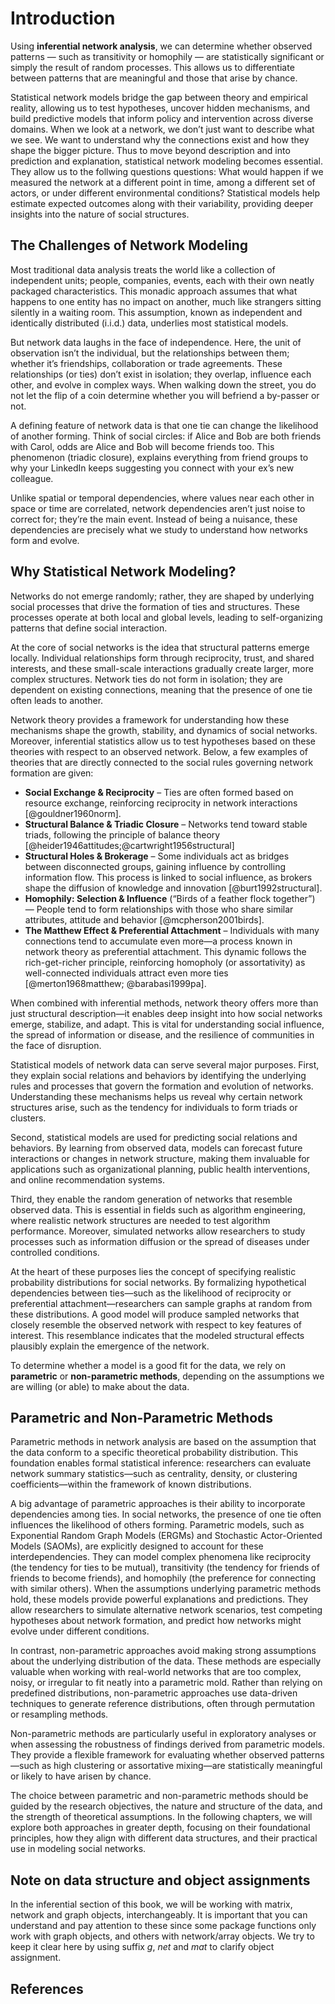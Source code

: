 # Introduction

Using **inferential network analysis**, we can determine whether observed patterns — such as transitivity or homophily — are statistically significant or simply the result of random processes. This allows us to differentiate between patterns that are meaningful and those that arise by chance.

Statistical network models bridge the gap between theory and empirical reality, allowing us to test hypotheses, uncover hidden mechanisms, and build predictive models that inform policy and intervention across diverse domains.
When we look at a network, we don’t just want to describe what we see. We want to understand why the connections exist and how they shape the bigger picture. 
Thus to move beyond description and into prediction and explanation, statistical network modeling becomes essential. 
They allow us to the follwing questions questions: What would happen if we measured the network at a different point in time, among a different set of actors, or under different environmental conditions? Statistical models help estimate expected outcomes along with their variability, providing deeper insights into the nature of social structures.

## The Challenges of Network Modeling
Most traditional data analysis treats the world like a collection of independent units; people, companies, events, each with their own neatly packaged characteristics. This monadic approach assumes that what happens to one entity has no impact on another, much like strangers sitting silently in a waiting room. This assumption, known as independent and identically distributed (i.i.d.) data, underlies most statistical models.

But network data laughs in the face of independence. Here, the unit of observation isn’t the individual, but the relationships between them; whether it’s friendships, collaboration or trade agreements. These relationships (or ties) don’t exist in isolation; they overlap, influence each other, and evolve in complex ways. When walking down the street, you do not let the flip of a coin determine whether you will befriend a by-passer or not.

A defining feature of network data is that one tie can change the likelihood of another forming. Think of social circles: if Alice and Bob are both friends with Carol, odds are Alice and Bob will become friends too. This phenomenon (triadic closure), explains everything from friend groups to why your LinkedIn keeps suggesting you connect with your ex’s new colleague.

Unlike spatial or temporal dependencies, where values near each other in space or time are correlated, network dependencies aren’t just noise to correct for; they’re the main event. Instead of being a nuisance, these dependencies are precisely what we study to understand how networks form and evolve.

## Why Statistical Network Modeling?
Networks do not emerge randomly; rather, they are shaped by underlying social processes that drive the formation of ties and structures. These processes operate at both local and global levels, leading to self-organizing patterns that define social interaction.  

At the core of social networks is the idea that structural patterns emerge locally. Individual relationships form through reciprocity, trust, and shared interests, and these small-scale interactions gradually create larger, more complex structures. Network ties do not form in isolation; they are dependent on existing connections, meaning that the presence of one tie often leads to another.   

Network theory provides a framework for understanding how these mechanisms shape the growth, stability, and dynamics of social networks.  Moreover, inferential statistics allow us to test hypotheses based on these theories with respect to an observed network.
Below, a few examples of theories that are directly connected to the social rules governing network formation are given: 

- **Social Exchange & Reciprocity** – Ties are often formed based on resource exchange, reinforcing reciprocity in network interactions [@gouldner1960norm].   
- **Structural Balance & Triadic Closure** – Networks tend toward stable triads, following the principle of balance theory [@heider1946attitudes;@cartwright1956structural]
- **Structural Holes & Brokerage** – Some individuals act as bridges between disconnected groups, gaining influence by controlling information flow. This process is linked to social influence, as brokers shape the diffusion of knowledge and innovation [@burt1992structural].
- **Homophily: Selection & Influence** ("Birds of a feather flock together") — People tend to form relationships with those who share similar attributes, attitude and behavior [@mcpherson2001birds].
- **The Matthew Effect & Preferential Attachment** – Individuals with many connections tend to accumulate even more—a process known in network theory as preferential attachment. This dynamic follows the rich-get-richer principle, reinforcing homopholy (or assortativity) as well-connected individuals attract even more ties [@merton1968matthew; @barabasi1999pa].  


When combined with inferential methods, network theory offers more than just structural description—it enables deep insight into how social networks emerge, stabilize, and adapt. This is vital for understanding social influence, the spread of information or disease, and the resilience of communities in the face of disruption.

Statistical models of network data can serve several major purposes.
First, they explain social relations and behaviors by identifying the underlying rules and processes that govern the formation and evolution of networks. Understanding these mechanisms helps us reveal why certain network structures arise, such as the tendency for individuals to form triads or clusters.

Second, statistical models are used for predicting social relations and behaviors. By learning from observed data, models can forecast future interactions or changes in network structure, making them invaluable for applications such as organizational planning, public health interventions, and online recommendation systems.

Third, they enable the random generation of networks that resemble observed data. This is essential in fields such as algorithm engineering, where realistic network structures are needed to test algorithm performance. Moreover, simulated networks allow researchers to study processes such as information diffusion or the spread of diseases under controlled conditions.

At the heart of these purposes lies the concept of specifying realistic probability distributions for social networks. By formalizing hypothetical dependencies between ties—such as the likelihood of reciprocity or preferential attachment—researchers can sample graphs at random from these distributions. A good model will produce sampled networks that closely resemble the observed network with respect to key features of interest. This resemblance indicates that the modeled structural effects plausibly explain the emergence of the network.

To determine whether a model is a good fit for the data, we rely on **parametric** or **non-parametric methods**, depending on the assumptions we are willing (or able) to make about the data.

## Parametric and Non-Parametric Methods

Parametric methods in network analysis are based on the assumption that the data conform to a specific theoretical probability distribution. This foundation enables formal statistical inference: researchers can evaluate network summary statistics—such as centrality, density, or clustering coefficients—within the framework of known distributions.

A big advantage of parametric approaches is their ability to incorporate dependencies among ties. In social networks, the presence of one tie often influences the likelihood of others forming. Parametric models, such as Exponential Random Graph Models (ERGMs) and Stochastic Actor-Oriented Models (SAOMs), are explicitly designed to account for these interdependencies. They can model complex phenomena like reciprocity (the tendency for ties to be mutual), transitivity (the tendency for friends of friends to become friends), and homophily (the preference for connecting with similar others).
When the assumptions underlying parametric methods hold, these models provide powerful explanations and predictions. They allow researchers to simulate alternative network scenarios, test competing hypotheses about network formation, and predict how networks might evolve under different conditions.


In contrast, non-parametric approaches avoid making strong assumptions about the underlying distribution of the data. These methods are especially valuable when working with real-world networks that are too complex, noisy, or irregular to fit neatly into a parametric mold. Rather than relying on predefined distributions, non-parametric approaches use data-driven techniques to generate reference distributions, often through permutation or resampling methods.

Non-parametric methods are particularly useful in exploratory analyses or when assessing the robustness of findings derived from parametric models. They provide a flexible framework for evaluating whether observed patterns—such as high clustering or assortative mixing—are statistically meaningful or likely to have arisen by chance.

The choice between parametric and non-parametric methods should be guided by the research objectives, the nature and structure of the data, and the strength of theoretical assumptions.
In the following chapters, we will explore both approaches in greater depth, focusing on their foundational principles, how they align with different data structures, and their practical use in modeling social networks.



::: {.callout-note}
#  Note on data structure and object assignments
In the inferential section of this book, we will be working with matrix, network and graph objects, interchangeably. It is important that you can understand and pay attention to these since some package functions only work with graph objects, and others with network/array objects. We try to keep it clear here by using suffix *g*, *net* and *mat* to clarify object assignment.
:::

## References {.unnumbered}
